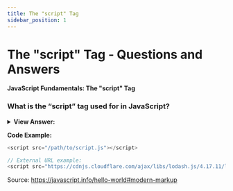 ```yaml
---
title: The "script" Tag
sidebar_position: 1
---
```


# The "script" Tag - Questions and Answers

**JavaScript Fundamentals: The "script" Tag**

<head>
  <title>
    The "script" Tag - JavaScript Frontend Interview Questions & Answers
  </title>
  <meta charSet='utf-8' />
</head>

### What is the “script” tag used for in JavaScript?

<details>
  <summary>
    <strong>View Answer:</strong>
  </summary>
  <div>
    <div>
      <strong>Interview Response:</strong> We can use the script tag to insert
      JS into HTML or import scripts from external sources.
    </div>
    <br />
    <div>
      <strong>Technical Response:</strong> The script tag is used for inserting
      JavaScript almost anywhere into an HTML document. The script tag can also
      be used to import scripts from external file sources using the source
      attribute.
    </div>
    <br />
    <div>
      <strong>Additional Information:</strong> Most browser developer tools can
      be open using F12 on Windows, but Chrome for Mac needs Cmd+Opt+J, Safari:
      Cmd+Opt+C (need to enable first).
    </div>
  </div>
</details>

**Code Example:**

```js
<script src="/path/to/script.js"></script>

// External URL example:
<script src="https://cdnjs.cloudflare.com/ajax/libs/lodash.js/4.17.11/lodash.js"></script>
```

Source: <https://javascript.info/hello-world#modern-markup>
